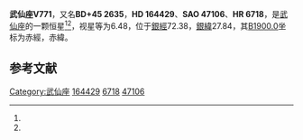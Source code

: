 {{Starbox begin
| name = 武仙座V771
}}
{{Starbox observe
| epoch = [[J2000.0|J2000.0]]
| constell = [[武仙座|武仙座]]<ref name=SIMBAD>{{cite web
 | url=http://simbad.u-strasbg.fr/simbad/sim-id?Ident=HR+6718
 | title=Pulsating variable Star
 | publisher=Centre de Données astronomiques de Strasbourg
 | work=SIMBAD
 | accessdate=2012-07-13
 | archive-date=2018-10-01
 | archive-url=https://web.archive.org/web/20181001133043/http://simbad.u-strasbg.fr/simbad/sim-id?Ident=HR+6718
 | dead-url=no
 }}</ref><ref name=DATA>{{cite web
 | url=http://vizier.u-strasbg.fr/viz-bin/VizieR-5?-out.add=.&-source=5050&-corr=PK=HR&-out.max=9999&HR=6718
 | title=VizieR Detailed Page
 | accessdate=2012-07-13
 | archive-date=2018-10-01
 | archive-url=https://web.archive.org/web/20181001130534/http://vizier.u-strasbg.fr/viz-bin/VizieR-5?-out.add=.&-source=5050&-corr=PK=HR&-out.max=9999&HR=6718
 | dead-url=no
 }}</ref>
| 星官 = 
| ra = {{RA|17|58|52.3}}<ref name=SIMBAD /><ref name=DATA />
| dec = {{DEC|+45|28|34}}<ref name=SIMBAD /><ref name=DATA />
| appmag_v = 6.48<ref name=SIMBAD /><ref name=DATA />
}}
{{Starbox character
| class = B9pSiSr<ref name=SIMBAD /><ref name=DATA />
| b-v = -0.08<ref name=SIMBAD /><ref name=DATA />
| u-b = -0.22<ref name=SIMBAD /><ref name=DATA />
| r-i = <ref name=SIMBAD /><ref name=DATA />
| variable = 
}}
{{Starbox astrometry
| radial_v = -0.22
| prop_mo_ra = -19
| parallax = 
| p_error = 
}}
{{Starbox catalog
| names =BD+45 2635，[[SAO星表|SAO]] 47106，[[HD星表|HD]] 164429，[[HR星表|HR]] 6718}}
{{Starbox reference |Simbad=HR+6718}}
{{Starbox end}}

'''武仙座V771'''，又名'''BD+45 2635'''，'''HD 164429'''、'''SAO 47106'''、'''HR 6718'''，是[[武仙座|武仙座]]的一颗恒星<ref name=SIMBAD /><ref name=DATA />，视星等为6.48，位于[[銀道座標系|銀經]]72.38，[[銀道座標系|銀緯]]27.84，其[[B1900.0|B1900.0]]坐标为赤經{{RA|17|56|0.8}}，赤緯{{DEC|+45|27.84|54}}。

== 参考文献 ==
{{reflist}}

{{star-stub}}

{{武仙座恒星}}
[[Category:武仙座|Category:武仙座]]
[[Category:HD和HDE天體|164429]]
[[Category:HR天體|6718]]
[[Category:SAO天體|47106]]